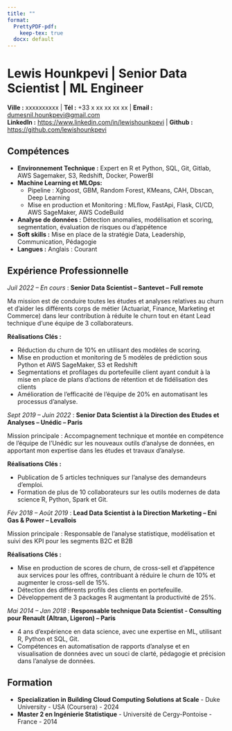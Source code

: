 ```yaml
---
title: ""
format:
  PrettyPDF-pdf:
    keep-tex: true
  docx: default
---
```


# Lewis Hounkpevi \| Senior Data Scientist \| ML Engineer

\begin{center}Forte expertise en AI/ML, Python, R, AWS Cloud\end{center}

**Ville :** xxxxxxxxxx \| **Tél :** +33 x xx xx xx xx \| **Email :** [dumesnil.hounkpevi\@gmail.com](mailto:dumesnil.hounkpevi@gmail.com) \
**LinkedIn :** <https://www.linkedin.com/in/lewishounkpevi> \| **Github :** <https://github.com/lewishounkpevi>



<!-- ## Résumé -->

<!-- Senior Data Scientist expérimenté avec une expertise en machine learning, analyse de données et outils tels que Python, R et AWS. Possède une solide expérience en leadership et en formation d'équipes, avec des contributions significatives dans divers secteurs. Diplômé en ingénierie statistique, reconnu pour ses compétences en modélisation, segmentation et réduction du churn. -->

## Compétences

-   **Environnement Technique :** Expert en R et Python, SQL, Git, Gitlab, AWS Sagemaker, S3, Redshift, Docker, PowerBI
-   **Machine Learning et MLOps:**
    -   Pipeline : Xgboost, GBM, Random Forest, KMeans, CAH, Dbscan, Deep Learning
    -   Mise en production et Monitoring : MLflow, FastApi, Flask, CI/CD, AWS SageMaker, AWS CodeBuild
-   **Analyse de données :** Détection anomalies, modélisation et scoring, segmentation, évaluation de risques ou d’appétence
-   **Soft skills :** Mise en place de la stratégie Data, Leadership, Communication, Pédagogie
-   **Langues :** Anglais : Courant

## Expérience Professionnelle

*Juil 2022 – En cours* : **Senior Data Scientist – Santevet – Full remote**

Ma mission est de conduire toutes les études et analyses relatives au churn et d’aider les différents corps de métier (Actuariat, Finance, Marketing et Commerce) dans leur contribution à réduite le churn tout en étant Lead technique d’une équipe de 3 collaborateurs.

**Réalisations Clés :**

-   Réduction du churn de 10% en utilisant des modèles de scoring.
-   Mise en production et monitoring de 5 modèles de prédiction sous Python et AWS SageMaker, S3 et Redshift
-   Segmentations et profilages du portefeuille client ayant conduit à la mise en place de plans d'actions de rétention et de fidélisation des clients
-   Amélioration de l’efficacité de l’équipe de 20% en automatisant les processus d’analyse.

*Sept 2019 – Juin 2022* : **Senior Data Scientist à la Direction des Etudes et Analyses – Unédic – Paris**

Mission principale : Accompagnement technique et montée en compétence de l'équipe de l'Unédic sur les nouveaux outils d'analyse de données, en apportant mon expertise dans les études et travaux d'analyse.

**Réalisations Clés :**

-   Publication de 5 articles techniques sur l'analyse des demandeurs d’emploi.
-   Formation de plus de 10 collaborateurs sur les outils modernes de data science R, Python, Spark et Git.

*Fév 2018 – Août 2019* : **Lead Data Scientist à la Direction Marketing – Eni Gas & Power – Levallois**

Mission principale : Responsable de l'analyse statistique, modélisation et suivi des KPI pour les segments B2C et B2B

**Réalisations Clés :**

-   Mise en production de scores de churn, de cross-sell et d'appétence aux services pour les offres, contribuant à réduire le churn de 10% et augmenter le cross-sell de 15%.
-   Détection des différents profils des clients en portefeuille.
-   Développement de 3 packages R augmentant la productivité de 25%.

*Mai 2014 – Jan 2018* : **Responsable technique Data Scientist - Consulting pour Renault (Altran, Ligeron) – Paris**

-   4 ans d’expérience en data science, avec une expertise en ML, utilisant R, Python et SQL, Git.
-   Compétences en automatisation de rapports d'analyse et en visualisation de données avec un souci de clarté, pédagogie et précision dans l'analyse de données.

## Formation

-   **Specialization in Building Cloud Computing Solutions at Scale** - Duke University - USA (Coursera) - 2024
-   **Master 2 en Ingénierie Statistique** - Université de Cergy-Pontoise - France - 2014
